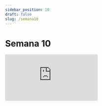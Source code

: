 ```yaml
---
sidebar_position: 10
draft: false
slug: /semana10
---
```


# Semana 10


<GoogleColab 
  notebookUrl="https://colab.research.google.com/drive/1aWSEIqIXUQrEw7-uxY4oyn5M0fCr1uN3?usp=sharing"
  height="800px" 
/>

  <div class="notebook-container">
        <iframe 
            class="notebook-iframe"
            src="https://www.kaggle.com/code/jfinfocesde/notebook0565bba9f2"
            sandbox="allow-same-origin allow-scripts allow-popups allow-forms"
            frameborder="0"
            scrolling="auto"
            allowfullscreen
        ></iframe>
    </div>